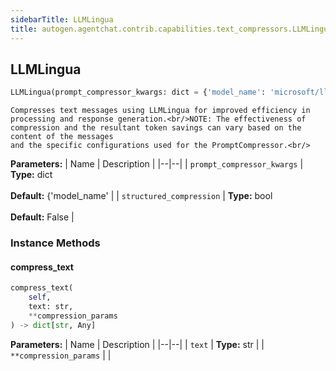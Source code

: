 ```yaml
---
sidebarTitle: LLMLingua
title: autogen.agentchat.contrib.capabilities.text_compressors.LLMLingua
---
```

<h2 id="autogen.agentchat.contrib.capabilities.text_compressors.LLMLingua" class="doc doc-heading">
    <code class="doc-symbol doc-symbol-heading doc-symbol-class"></code>
    <span class="doc doc-object-name doc-class-name">LLMLingua</span>
</h2>

```python
LLMLingua(prompt_compressor_kwargs: dict = {'model_name': 'microsoft/llmlingua-2-bert-base-multilingual-cased-meetingbank', 'use_llmlingua2': True, 'device_map': 'cpu'}, structured_compression: bool = False)
```

    Compresses text messages using LLMLingua for improved efficiency in processing and response generation.<br/>NOTE: The effectiveness of compression and the resultant token savings can vary based on the content of the messages
    and the specific configurations used for the PromptCompressor.<br/>

<b>Parameters:</b>
| Name | Description |
|--|--|
| `prompt_compressor_kwargs` | **Type:** dict<br/><br/>**Default:** \{'model_name' |
| `structured_compression` | **Type:** bool<br/><br/>**Default:** False |

### Instance Methods

<code class="doc-symbol doc-symbol-heading doc-symbol-method"></code>
#### compress_text

```python
compress_text(
    self,
    text: str,
    **compression_params
) -> dict[str, Any]
```

    

<b>Parameters:</b>
| Name | Description |
|--|--|
| `text` | **Type:** str |
| `**compression_params` |  |

<br />